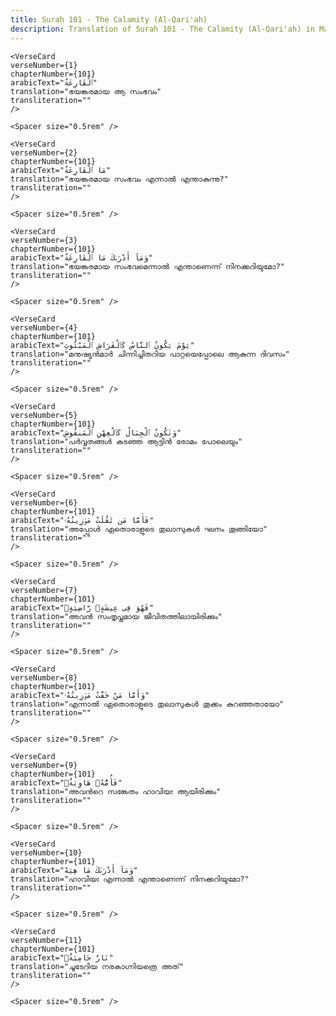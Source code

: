 ```yaml
---
title: Surah 101 - The Calamity (Al-Qari'ah)  
description: Translation of Surah 101 - The Calamity (Al-Qari'ah) in Malayalam
---
```







    <VerseCard 
    verseNumber={1}
    chapterNumber={101}
    arabicText="ٱلْقَارِعَةُ"
    translation="ഭയങ്കരമായ ആ സംഭവം"
    transliteration=""
    />

    <Spacer size="0.5rem" />
                
    <VerseCard 
    verseNumber={2}
    chapterNumber={101}
    arabicText="مَا ٱلْقَارِعَةُ"
    translation="ഭയങ്കരമായ സംഭവം എന്നാല്‍ എന്താകുന്നു?"
    transliteration=""
    />

    <Spacer size="0.5rem" />
                
    <VerseCard 
    verseNumber={3}
    chapterNumber={101}
    arabicText="وَمَآ أَدْرَىٰكَ مَا ٱلْقَارِعَةُ"
    translation="ഭയങ്കരമായ സംഭവമെന്നാല്‍ എന്താണെന്ന്‌ നിനക്കറിയുമോ?"
    transliteration=""
    />

    <Spacer size="0.5rem" />
                
    <VerseCard 
    verseNumber={4}
    chapterNumber={101}
    arabicText="يَوْمَ يَكُونُ ٱلنَّاسُ كَٱلْفَرَاشِ ٱلْمَبْثُوثِ"
    translation="മനുഷ്യന്‍മാര്‍ ചിന്നിച്ചിതറിയ പാറ്റയെപ്പോലെ ആകുന്ന ദിവസം"
    transliteration=""
    />

    <Spacer size="0.5rem" />
                
    <VerseCard 
    verseNumber={5}
    chapterNumber={101}
    arabicText="وَتَكُونُ ٱلْجِبَالُ كَٱلْعِهْنِ ٱلْمَنفُوشِ"
    translation="പര്‍വ്വതങ്ങള്‍ കടഞ്ഞ ആട്ടിന്‍ രോമം പോലെയും"
    transliteration=""
    />

    <Spacer size="0.5rem" />
                
    <VerseCard 
    verseNumber={6}
    chapterNumber={101}
    arabicText="فَأَمَّا مَن ثَقُلَتْ مَوَٰزِينُهُۥ"
    translation="അപ്പോള്‍ ഏതൊരാളുടെ തുലാസുകള്‍ ഘനം തൂങ്ങിയോ"
    transliteration=""
    />

    <Spacer size="0.5rem" />
                
    <VerseCard 
    verseNumber={7}
    chapterNumber={101}
    arabicText="فَهُوَ فِى عِيشَةٍۢ رَّاضِيَةٍۢ"
    translation="അവന്‍ സംതൃപ്തമായ ജീവിതത്തിലായിരിക്കും"
    transliteration=""
    />

    <Spacer size="0.5rem" />
                
    <VerseCard 
    verseNumber={8}
    chapterNumber={101}
    arabicText="وَأَمَّا مَنْ خَفَّتْ مَوَٰزِينُهُۥ"
    translation="എന്നാല്‍ ഏതൊരാളുടെ തുലാസുകള്‍ തൂക്കം കുറഞ്ഞതായോ"
    transliteration=""
    />

    <Spacer size="0.5rem" />
                
    <VerseCard 
    verseNumber={9}
    chapterNumber={101}
    arabicText="فَأُمُّهُۥ هَاوِيَةٌۭ"
    translation="അവന്‍റെ സങ്കേതം ഹാവിയഃ ആയിരിക്കും"
    transliteration=""
    />

    <Spacer size="0.5rem" />
                
    <VerseCard 
    verseNumber={10}
    chapterNumber={101}
    arabicText="وَمَآ أَدْرَىٰكَ مَا هِيَهْ"
    translation="ഹാവിയഃ എന്നാല്‍ എന്താണെന്ന്‌ നിനക്കറിയുമോ?"
    transliteration=""
    />

    <Spacer size="0.5rem" />
                
    <VerseCard 
    verseNumber={11}
    chapterNumber={101}
    arabicText="نَارٌ حَامِيَةٌۢ"
    translation="ചൂടേറിയ നരകാഗ്നിയത്രെ അത്‌"
    transliteration=""
    />

    <Spacer size="0.5rem" />
                
